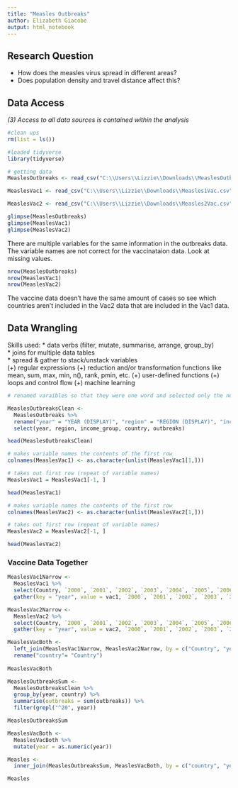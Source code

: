 ---
title: "Measles Outbreaks"
author: Elizabeth Giacobe
output: html_notebook
---

## Research Question
- How does the measles virus spread in different areas?
- Does population density and travel distance affect this? 


## Data Access
*(3) Access to all data sources is contained within the analysis*

```{r, message= FALSE}
#clean ups
rm(list = ls()) 

#loaded tidyverse
library(tidyverse)
```


```{r, message=FALSE}
# getting data
MeaslesOutbreaks <- read_csv("C:\\Users\\Lizzie\\Downloads\\MeaslesOutbreaks.csv")

MeaslesVac1 <- read_csv("C:\\Users\\Lizzie\\Downloads\\Measles1Vac.csv")

MeaslesVac2 <- read_csv("C:\\Users\\Lizzie\\Downloads\\Measles2Vac.csv")

```

```{r}
glimpse(MeaslesOutbreaks)
glimpse(MeaslesVac1)
glimpse(MeaslesVac2)
```
There are multiple variables for the same information in the outbreaks data. The variable names are not correct for the vaccinataion data. Look at missing values. 

```{r}
nrow(MeaslesOutbreaks)
nrow(MeaslesVac1)
nrow(MeaslesVac2)
```
The vaccine data doesn't have the same amount of cases so see which countries aren't included in the Vac2 data that are included in the Vac1 data. 

## Data Wrangling
Skills used: 
* data verbs (filter, mutate, summarise, arrange, group_by)  
* joins for multiple data tables  
* spread & gather to stack/unstack variables  
(+) regular expressions (+) reduction and/or transformation functions like mean, sum, max, min, n(), rank, pmin, etc. (+) user-defined functions (+) loops and control flow (+) machine learning
```{r}
# renamed varaibles so that they were one word and selected only the needed variables

MeaslesOutbreaksClean <-
  MeaslesOutbreaks %>%
  rename("year" = "YEAR (DISPLAY)", "region" = "REGION (DISPLAY)", "income_group" = "WORLDBANKINCOMEGROUP (DISPLAY)", "country" = "COUNTRY (DISPLAY)", "outbreaks" = "Display Value") %>%
  select(year, region, income_group, country, outbreaks)

head(MeaslesOutbreaksClean)
```

```{r}
# makes variable names the contents of the first row
colnames(MeaslesVac1) <- as.character(unlist(MeaslesVac1[1,]))

# takes out first row (repeat of variable names)
MeaslesVac1 = MeaslesVac1[-1, ]

head(MeaslesVac1)
```
```{r}
# makes variable names the contents of the first row
colnames(MeaslesVac2) <- as.character(unlist(MeaslesVac2[1,]))

# takes out first row (repeat of variable names)
MeaslesVac2 = MeaslesVac2[-1, ]

head(MeaslesVac2)
```

### Vaccine Data Together
```{r}
MeaslesVac1Narrow <-
  MeaslesVac1 %>%
  select(Country, `2000`, `2001`, `2002`, `2003`, `2004`, `2005`, `2006`, `2007`, `2008`, `2009`, `2010`, `2011`, `2012`, `2013`, `2014`, `2015`, `2016`, `2017`, `2018`) %>%
  gather(key = "year", value = vac1, `2000`, `2001`, `2002`, `2003`, `2004`, `2005`, `2006`, `2007`, `2008`, `2009`, `2010`, `2011`, `2012`, `2013`, `2014`, `2015`, `2016`, `2017`, `2018`)

MeaslesVac2Narrow <-
  MeaslesVac2 %>%
  select(Country, `2000`, `2001`, `2002`, `2003`, `2004`, `2005`, `2006`, `2007`, `2008`, `2009`, `2010`, `2011`, `2012`, `2013`, `2014`, `2015`, `2016`, `2017`, `2018`) %>%
  gather(key = "year", value = vac2, `2000`, `2001`, `2002`, `2003`, `2004`, `2005`, `2006`, `2007`, `2008`, `2009`, `2010`, `2011`, `2012`, `2013`, `2014`, `2015`, `2016`, `2017`, `2018`)
```
```{r}
MeaslesVacBoth <-
  left_join(MeaslesVac1Narrow, MeaslesVac2Narrow, by = c("Country", "year")) %>%
  rename("country"= "Country")
  
MeaslesVacBoth
```
```{r}
MeaslesOutbreaksSum <-
  MeaslesOutbreaksClean %>%
  group_by(year, country) %>%
  summarise(outbreaks = sum(outbreaks)) %>%
  filter(grepl("^20", year))

MeaslesOutbreaksSum
```
```{r}
MeaslesVacBoth <-
  MeaslesVacBoth %>%
  mutate(year = as.numeric(year))

Measles <-
  inner_join(MeaslesOutbreaksSum, MeaslesVacBoth, by = c("country", "year"))

Measles
```

